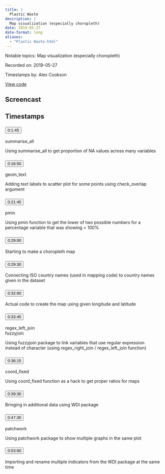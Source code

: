 ```yaml
---
title: |
  Plastic Waste
description: |
  Map visualization (especially choropleth)
date: 2019-05-27
date-format: long
aliases:
  - "Plastic Waste.html"
---
```


Notable topics: Map visualization (especially choropleth)

Recorded on: 2019-05-27

Timestamps by: Alex Cookson

[View code](https://github.com/dgrtwo/data-screencasts/blob/master/plastic-waste.Rmd)

## Screencast

<div id="yt-player" data-video-id="BRdLOYtJk9o"></div>

## Timestamps

```{=html}
<div id="topics">
  <div class="topic">
    <h3 id="ts-105">
      <button class="btn btn-link btn-timestamp" onClick="playerSkipToTimestamp(105, this)">0:1:45</button>
    </h3>
    <div class="topic_badges"><div><span class="badge-functions badge bg-info">summarise_all</span></div><div></div></div>
    <div class="topic_description">
      <p>Using summarise_all to get proportion of NA values across many variables</p>

    </div>
  </div>
  <div class="topic">
    <h3 id="ts-1010">
      <button class="btn btn-link btn-timestamp" onClick="playerSkipToTimestamp(1010, this)">0:16:50</button>
    </h3>
    <div class="topic_badges"><div><span class="badge-functions badge bg-info">geom_text</span></div><div></div></div>
    <div class="topic_description">
      <p>Adding text labels to scatter plot for some points using check_overlap argument</p>

    </div>
  </div>
  <div class="topic">
    <h3 id="ts-1305">
      <button class="btn btn-link btn-timestamp" onClick="playerSkipToTimestamp(1305, this)">0:21:45</button>
    </h3>
    <div class="topic_badges"><div><span class="badge-functions badge bg-info">pmin</span></div><div></div></div>
    <div class="topic_description">
      <p>Using pmin function to get the lower of two possible numbers for a percentage variable that was showing &gt; 100%</p>

    </div>
  </div>
  <div class="topic">
    <h3 id="ts-1740">
      <button class="btn btn-link btn-timestamp" onClick="playerSkipToTimestamp(1740, this)">0:29:00</button>
    </h3>
    <div class="topic_badges"><div></div><div></div></div>
    <div class="topic_description">
      <p>Starting to make a choropleth map</p>

    </div>
  </div>
  <div class="topic">
    <h3 id="ts-1770">
      <button class="btn btn-link btn-timestamp" onClick="playerSkipToTimestamp(1770, this)">0:29:30</button>
    </h3>
    <div class="topic_badges"><div></div><div></div></div>
    <div class="topic_description">
      <p>Connecting ISO country names (used in mapping code) to country names given in the dataset</p>

    </div>
  </div>
  <div class="topic">
    <h3 id="ts-1920">
      <button class="btn btn-link btn-timestamp" onClick="playerSkipToTimestamp(1920, this)">0:32:00</button>
    </h3>
    <div class="topic_badges"><div></div><div></div></div>
    <div class="topic_description">
      <p>Actual code to create the map using given longitude and latitude</p>

    </div>
  </div>
  <div class="topic">
    <h3 id="ts-2025">
      <button class="btn btn-link btn-timestamp" onClick="playerSkipToTimestamp(2025, this)">0:33:45</button>
    </h3>
    <div class="topic_badges"><div><span class="badge-functions badge bg-info">regex_left_join</span></div><div><span class="badge-packages badge bg-primary">fuzzyjoin</span></div></div>
    <div class="topic_description">
      <p>Using fuzzyjoin package to link variables that use regular expression instead of character (using regex_right_join / regex_left_join function)</p>

    </div>
  </div>
  <div class="topic">
    <h3 id="ts-2175">
      <button class="btn btn-link btn-timestamp" onClick="playerSkipToTimestamp(2175, this)">0:36:15</button>
    </h3>
    <div class="topic_badges"><div><span class="badge-functions badge bg-info">coord_fixed</span></div><div></div></div>
    <div class="topic_description">
      <p>Using coord_fixed function as a hack to get proper ratios for maps</p>

    </div>
  </div>
  <div class="topic">
    <h3 id="ts-2370">
      <button class="btn btn-link btn-timestamp" onClick="playerSkipToTimestamp(2370, this)">0:39:30</button>
    </h3>
    <div class="topic_badges"><div></div><div></div></div>
    <div class="topic_description">
      <p>Bringing in additional data using WDI package</p>

    </div>
  </div>
  <div class="topic">
    <h3 id="ts-2850">
      <button class="btn btn-link btn-timestamp" onClick="playerSkipToTimestamp(2850, this)">0:47:30</button>
    </h3>
    <div class="topic_badges"><div></div><div><span class="badge-packages badge bg-primary">patchwork</span></div></div>
    <div class="topic_description">
      <p>Using patchwork package to show multiple graphs in the same plot</p>

    </div>
  </div>
  <div class="topic">
    <h3 id="ts-3180">
      <button class="btn btn-link btn-timestamp" onClick="playerSkipToTimestamp(3180, this)">0:53:00</button>
    </h3>
    <div class="topic_badges"><div></div><div></div></div>
    <div class="topic_description">
      <p>Importing and rename multiple indicators from the WDI package at the same time</p>

    </div>
  </div>
</div>
```
     
<script>
// 2. This code loads the IFrame Player API code asynchronously.
var tag = document.createElement("script");

tag.src = "https://www.youtube.com/iframe_api";
var firstScriptTag = document.getElementsByTagName("script")[0];
firstScriptTag.parentNode.insertBefore(tag, firstScriptTag);

// 3. This function creates an <iframe> (and YouTube player)
//    after the API code downloads.
var videoId = document.getElementById("yt-player").dataset.videoId;
var player;
function onYouTubeIframeAPIReady() {
  player = new YT.Player("yt-player", {
    height: "486",
    width: "864",
    videoId: videoId,
    playerVars: {
      "playsinline": 1
    },
    events: {
      onStateChange: function(event) {
        if (event.data == YT.PlayerState.PLAYING) {
          followTimestamps()
        }
      }
    }
  });
}

function playerSkipToTimestamp(seconds, tsElement) {
  player.seekTo(seconds, true)
  tsElement.scrollIntoView()
  document.getElementById("screencast").scrollIntoView()
}

const timestamps = Array.from(document.querySelectorAll('.topic h3[id^="ts-"]'))
  .map(el => el.id.replace('ts-', ''))

function followTimestamps() {
  if (player.getPlayerState() !== 1) {
    return
  }
  const currentTime = `${Math.floor(player.getCurrentTime())}`
  if (timestamps.includes(currentTime)) {
    const el = document.getElementById(`ts-${currentTime}`)
    if (el) {
      el.scrollIntoView()
      document.getElementById("screencast").scrollIntoView()
    }
  }
  setTimeout(followTimestamps, 1000)
}
</script>
